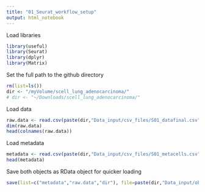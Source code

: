 ```yaml
---
title: "01_Seurat_workflow_setup"
output: html_notebook
---
```


Load libraries
```r
library(useful)
library(Seurat)
library(dplyr)
library(Matrix)
```

Set the full path to the github directory 
```r
rm(list=ls())
dir <- "/myVolume/scell_lung_adenocarcinoma/"
# dir <- "~/Downloads/scell_lung_adenocarcinoma/"
```

Load data
```r
raw.data <- read.csv(paste(dir,"Data_input/csv_files/S01_datafinal.csv", sep=""), header=T, row.names = 1)
dim(raw.data)
head(colnames(raw.data))
```

Load metadata
```r
metadata <- read.csv(paste(dir,"Data_input/csv_files/S01_metacells.csv", sep=""), row.names=1, header=T)
head(metadata)
```

Save both objects as RData object for quicker loading 
```r
save(list=c("metadata","raw.data","dir"), file=paste(dir,"Data_input/objects/S01_Data_and_metadata.RData", sep=""))
```